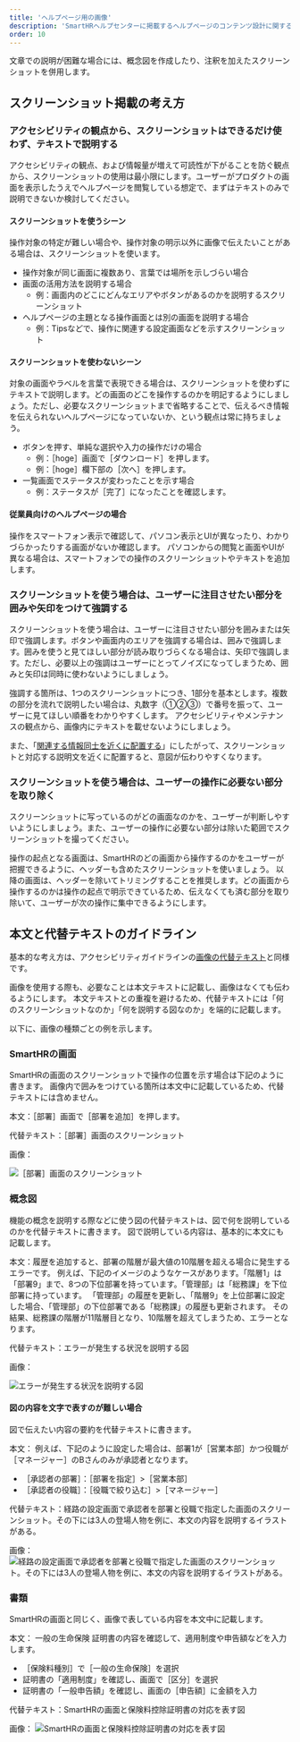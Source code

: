 ```yaml
---
title: 'ヘルプページ用の画像'
description: 'SmartHRヘルプセンターに掲載するヘルプページのコンテンツ設計に関する考え方をまとめています。'
order: 10
---
```


文章での説明が困難な場合には、概念図を作成したり、注釈を加えたスクリーンショットを併用します。

## スクリーンショット掲載の考え方

### アクセシビリティの観点から、スクリーンショットはできるだけ使わず、テキストで説明する

アクセシビリティの観点、および情報量が増えて可読性が下がることを防ぐ観点から、スクリーンショットの使用は最小限にします。ユーザーがプロダクトの画面を表示したうえでヘルプページを閲覧している想定で、まずはテキストのみで説明できないか検討してください。

#### スクリーンショットを使うシーン

操作対象の特定が難しい場合や、操作対象の明示以外に画像で伝えたいことがある場合は、スクリーンショットを使います。

- 操作対象が同じ画面に複数あり、言葉では場所を示しづらい場合
- 画面の活用方法を説明する場合
  - 例：画面内のどこにどんなエリアやボタンがあるのかを説明するスクリーンショット
- ヘルプページの主題となる操作画面とは別の画面を説明する場合
  - 例：Tipsなどで、操作に関連する設定画面などを示すスクリーンショット

#### スクリーンショットを使わないシーン

対象の画面やラベルを言葉で表現できる場合は、スクリーンショットを使わずにテキストで説明します。どの画面のどこを操作するのかを明記するようにしましょう。ただし、必要なスクリーンショットまで省略することで、伝えるべき情報を伝えられないヘルプページになっていないか、という観点は常に持ちましょう。

- ボタンを押す、単純な選択や入力の操作だけの場合
  - 例：［hoge］画面で［ダウンロード］を押します。
  - 例：［hoge］欄下部の［次へ］を押します。
- 一覧画面でステータスが変わったことを示す場合
  - 例：ステータスが［完了］になったことを確認します。

#### 従業員向けのヘルプページの場合

操作をスマートフォン表示で確認して、パソコン表示とUIが異なったり、わかりづらかったりする画面がないか確認します。
パソコンからの閲覧と画面やUIが異なる場合は、スマートフォンでの操作のスクリーンショットやテキストを追加します。

### スクリーンショットを使う場合は、ユーザーに注目させたい部分を囲みや矢印をつけて強調する

スクリーンショットを使う場合は、ユーザーに注目させたい部分を囲みまたは矢印で強調します。ボタンや画面内のエリアを強調する場合は、囲みで強調します。囲みを使うと見てほしい部分が読み取りづらくなる場合は、矢印で強調します。ただし、必要以上の強調はユーザーにとってノイズになってしまうため、囲みと矢印は同時に使わないようにしましょう。

強調する箇所は、1つのスクリーンショットにつき、1部分を基本とします。複数の部分を流れで説明したい場合は、丸数字（①②③）で番号を振って、ユーザーに見てほしい順番をわかりやすくします。
アクセシビリティやメンテナンスの観点から、画像内にテキストを載せないようにしましょう。

また、「[関連する情報同士を近くに配置する](../basic-rule/#h4-4)」にしたがって、スクリーンショットと対応する説明文を近くに配置すると、意図が伝わりやすくなります。

### スクリーンショットを使う場合は、ユーザーの操作に必要ない部分を取り除く

スクリーンショットに写っているのがどの画面なのかを、ユーザーが判断しやすいようにしましょう。また、ユーザーの操作に必要ない部分は除いた範囲でスクリーンショットを撮ってください。

操作の起点となる画面は、SmartHRのどの画面から操作するのかをユーザーが把握できるように、ヘッダーも含めたスクリーンショットを使いましょう。
以降の画面は、ヘッダーを除いてトリミングすることを推奨します。どの画面から操作するのかは操作の起点で明示できているため、伝えなくても済む部分を取り除いて、ユーザーが次の操作に集中できるようにします。

## 本文と代替テキストのガイドライン

基本的な考え方は、アクセシビリティガイドラインの[画像の代替テキスト](https://smarthr.design/accessibility/alternative-text/)と同様です。

画像を使用する際も、必要なことは本文テキストに記載し、画像はなくても伝わるようにします。
本文テキストとの重複を避けるため、代替テキストには「何のスクリーンショットなのか」「何を説明する図なのか」を端的に記載します。

以下に、画像の種類ごとの例を示します。

### SmartHRの画面

SmartHRの画面のスクリーンショットで操作の位置を示す場合は下記のように書きます。
画像内で囲みをつけている箇所は本文中に記載しているため、代替テキストには含めません。

本文：［部署］画面で［部署を追加］を押します。

代替テキスト：［部署］画面のスクリーンショット

画像：

![［部署］画面のスクリーンショット](../images/screenshot_sample.png)

### 概念図

機能の概念を説明する際などに使う図の代替テキストは、図で何を説明しているのかを代替テキストに書きます。
図で説明している内容は、基本的に本文にも記載します。

本文：履歴を追加すると、部署の階層が最大値の10階層を超える場合に発生するエラーです。
例えば、下記のイメージのようなケースがあります。「階層1」は「部署9」まで、8つの下位部署を持っています。「管理部」は「総務課」を下位部署に持っています。
「管理部」の履歴を更新し、「階層9」を上位部署に設定した場合、「管理部」の下位部署である「総務課」の履歴も更新されます。
その結果、総務課の階層が11階層目となり、10階層を超えてしまうため、エラーとなります。

代替テキスト：エラーが発生する状況を説明する図

画像：

![エラーが発生する状況を説明する図](../images/conceptual-diagram-sample.png)

#### 図の内容を文字で表すのが難しい場合

図で伝えたい内容の要約を代替テキストに書きます。

本文：
例えば、下記のように設定した場合は、部署1が［営業本部］かつ役職が［マネージャー］のBさんのみが承認者となります。

* ［承認者の部署］：［部署を指定］>［営業本部］
* ［承認者の役職］：［役職で絞り込む］>［マネージャー］

代替テキスト：経路の設定画面で承認者を部署と役職で指定した画面のスクリーンショット。その下には3人の登場人物を例に、本文の内容を説明するイラストがある。

画像：
![経路の設定画面で承認者を部署と役職で指定した画面のスクリーンショット。その下には3人の登場人物を例に、本文の内容を説明するイラストがある。](../images/conceptual-diagram-sample-2.png)

### 書類

SmartHRの画面と同じく、画像で表している内容を本文中に記載します。

本文：
一般の生命保険
証明書の内容を確認して、適用制度や申告額などを入力します。
- ［保険料種別］で［一般の生命保険］を選択
- 証明書の「適用制度」を確認し、画面で［区分］を選択
- 証明書の「一般申告額」を確認し、画面の［申告額］に金額を入力

代替テキスト：SmartHRの画面と保険料控除証明書の対応を表す図

画像：
![SmartHRの画面と保険料控除証明書の対応を表す図](../images/document-sample.png)
